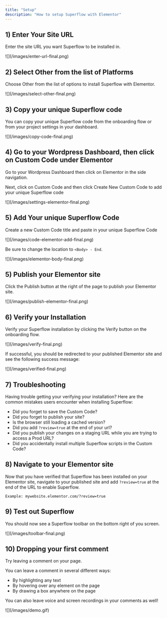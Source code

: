 ```yaml
---
title: "Setup"
description: "How to setup Superflow with Elementor"
---
```



## 1) Enter Your Site URL

Enter the site URL you want Superflow to be installed in.

<Frame>
![](/images/enter-url-final.png)
</Frame>

## 2) Select Other from the list of Platforms

Choose Other from the list of options to install Superflow with Elementor.

<Frame>
![](/images/select-other-final.png)
</Frame>



## 3) Copy your unique Superflow code

You can copy your unique Superflow code from the onboarding flow or from your project settings in your dashboard.

<Frame>
![](/images/copy-code-final.png)
</Frame>

## 4) Go to your Wordpress Dashboard, then click on Custom Code under Elementor 

Go to your Wordpress Dashboard then click on Elementor in the side navigation. 

Next, click on Custom Code and then click Create New Custom Code to add your unique Superflow code

<Frame>
![](/images/settings-elementor-final.png)
</Frame>

## 5) Add Your unique Superflow Code

Create a new Custom Code title and paste in your unique Superflow Code

<Frame>
![](/images/code-elementor-add-final.png)
</Frame>

Be sure to change the location to `<Body> - End`.

<Frame>
![](/images/elementor-body-final.png)
</Frame>


## 5) Publish your Elementor site


Click the Publish button at the right of the page to publish your Elementor site.

<Frame>
![](/images/publish-elementor-final.png)
</Frame>



## 6) Verify your Installation

Verify your Superflow installation by clicking the Verify button on the onboarding flow.

<Frame>
![](/images/verify-final.png)
</Frame>

If successful, you should be redirected to your published Elementor site and see the following success message:

<Frame>
![](/images/verified-final.png)
</Frame>

## 7) Troubleshooting

Having trouble getting your verifying your installation? Here are the common mistakes users encounter when installing Superflow:

 - Did you forget to save the Custom Code?
 - Did you forget to publish your site?
 - Is the browser still loading a cached version?
 - Did you add `?review=true` at the end of your url?
 - Did you publish your changes on a staging URL while you are trying to access a Prod URL?
 - Did you accidentally install multiple Superflow scripts in the Custom Code?


## 8) Navigate to your Elementor site 

Now that you have verified that Superflow has been installed on your Elementor site, navigate to your published site and add `?review=true` at the end of the URL to enable Superflow. 

`Example: mywebsite.elementor.com/?review=true`


## 9) Test out Superflow

You should now see a Superflow toolbar on the bottom right of you screen.

<Frame>
![](/images/toolbar-final.png)
</Frame>




## 10) Dropping your first comment
Try leaving a comment on your page.

You can leave a comment in several different ways:
- By highlighting any text
- By hovering over any element on the page
- By drawing a box anywhere on the page

You can also leave voice and screen recordings in your comments as well!

<Frame>
![](/images/demo.gif)
</Frame>

